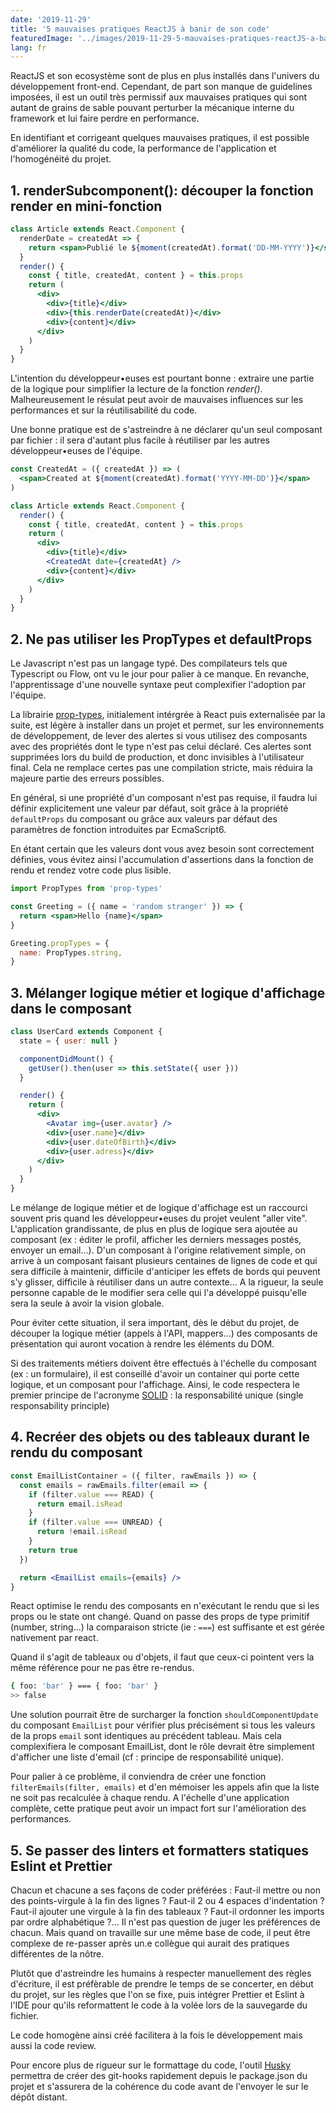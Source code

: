 ```yaml
---
date: '2019-11-29'
title: '5 mauvaises pratiques ReactJS à banir de son code'
featuredImage: '../images/2019-11-29-5-mauvaises-pratiques-reactJS-a-banir-de-son-code/darkpattern.jpg'
lang: fr
---
```


ReactJS et son ecosystème sont de plus en plus installés dans l'univers du développement front-end. Cependant, de part son manque de guidelines imposées, il est un outil très permissif aux mauvaises pratiques qui sont autant de grains de sable pouvant perturber la mécanique interne du framework et lui faire perdre en performance.

En identifiant et corrigeant quelques mauvaises pratiques, il est possible d'améliorer la qualité du code, la performance de l'application et l'homogénéité du projet.

## 1. renderSubcomponent(): découper la fonction render en mini-fonction

```jsx
class Article extends React.Component {
  renderDate = createdAt => {
    return <span>Publié le ${moment(createdAt).format('DD-MM-YYYY')}</span>
  }
  render() {
    const { title, createdAt, content } = this.props
    return (
      <div>
        <div>{title}</div>
        <div>{this.renderDate(createdAt)}</div>
        <div>{content}</div>
      </div>
    )
  }
}
```

L'intention du développeur•euses est pourtant bonne : extraire une partie de la logique pour simplifier la lecture de la fonction _render()_. Malheureusement le résulat peut avoir de mauvaises influences sur les performances et sur la réutilisabilité du code.

Une bonne pratique est de s'astreindre à ne déclarer qu'un seul composant par fichier : il sera d'autant plus facile à réutiliser par les autres développeur•euses de l'équipe.

```jsx
const CreatedAt = ({ createdAt }) => (
  <span>Created at ${moment(createdAt).format('YYYY-MM-DD')}</span>
)

class Article extends React.Component {
  render() {
    const { title, createdAt, content } = this.props
    return (
      <div>
        <div>{title}</div>
        <CreatedAt date={createdAt} />
        <div>{content}</div>
      </div>
    )
  }
}
```

## 2. Ne pas utiliser les PropTypes et defaultProps

Le Javascript n'est pas un langage typé. Des compilateurs tels que Typescript ou Flow, ont vu le jour pour palier à ce manque. En revanche, l'apprentissage d'une nouvelle syntaxe peut complexifier l'adoption par l'équipe.

La librairie [prop-types](https://fr.reactjs.org/docs/typechecking-with-proptypes.html), initialement intérgrée à React puis externalisée par la suite, est légère à installer dans un projet et permet, sur les environnements de développement, de lever des alertes si vous utilisez des composants avec des propriétés dont le type n'est pas celui déclaré. Ces alertes sont supprimées lors du build de production, et donc invisibles à l'utilisateur final. Cela ne remplace certes pas une compilation stricte, mais réduira la majeure partie des erreurs possibles.

En général, si une propriété d'un composant n'est pas requise, il faudra lui définir explicitement une valeur par défaut, soit grâce à la propriété `defaultProps` du composant ou grâce aux valeurs par défaut des paramètres de fonction introduites par EcmaScript6.

En étant certain que les valeurs dont vous avez besoin sont correctement définies, vous évitez ainsi l'accumulation d'assertions dans la fonction de rendu et rendez votre code plus lisible.

```jsx
import PropTypes from 'prop-types'

const Greeting = ({ name = 'random stranger' }) => {
  return <span>Hello {name}</span>
}

Greeting.propTypes = {
  name: PropTypes.string,
}
```

## 3. Mélanger logique métier et logique d'affichage dans le composant

```jsx
class UserCard extends Component {
  state = { user: null }

  componentDidMount() {
    getUser().then(user => this.setState({ user }))
  }

  render() {
    return (
      <div>
        <Avatar img={user.avatar} />
        <div>{user.name}</div>
        <div>{user.dateOfBirth}</div>
        <div>{user.adress}</div>
      </div>
    )
  }
}
```

Le mélange de logique métier et de logique d'affichage est un raccourci souvent pris quand les développeur•euses du projet veulent "aller vite". L'application grandissante, de plus en plus de logique sera ajoutée au composant (ex : éditer le profil, afficher les derniers messages postés, envoyer un email...). D'un composant à l'origine relativement simple, on arrive à un composant faisant plusieurs centaines de lignes de code et qui sera difficile à maintenir, difficile d'anticiper les effets de bords qui peuvent s'y glisser, difficile à réutiliser dans un autre contexte... A la rigueur, la seule personne capable de le modifier sera celle qui l'a développé puisqu'elle sera la seule à avoir la vision globale.

Pour éviter cette situation, il sera important, dès le début du projet, de découper la logique métier (appels à l'API, mappers...) des composants de présentation qui auront vocation à rendre les éléments du DOM.

Si des traitements métiers doivent être effectués à l'échelle du composant (ex : un formulaire), il est conseillé d'avoir un container qui porte cette logique, et un composant pour l'affichage. Ainsi, le code respectera le premier principe de l'acronyme [SOLID](<https://fr.wikipedia.org/wiki/SOLID_(informatique)>) : la responsabilité unique (single responsability principle)

## 4. Recréer des objets ou des tableaux durant le rendu du composant

```jsx
const EmailListContainer = ({ filter, rawEmails }) => {
  const emails = rawEmails.filter(email => {
    if (filter.value === READ) {
      return email.isRead
    }
    if (filter.value === UNREAD) {
      return !email.isRead
    }
    return true
  })

  return <EmailList emails={emails} />
}
```

React optimise le rendu des composants en n'exécutant le rendu que si les props ou le state ont changé. Quand on passe des props de type primitif (number, string...) la comparaison stricte (ie : `===`) est suffisante et est gérée nativement par react.

Quand il s'agit de tableaux ou d'objets, il faut que ceux-ci pointent vers la même référence pour ne pas être re-rendus.

```bash
{ foo: 'bar' } === { foo: 'bar' }
>> false
```

Une solution pourrait être de surcharger la fonction `shouldComponentUpdate` du composant `EmailList` pour vérifier plus précisément si tous les valeurs de la props `email` sont identiques au précédent tableau. Mais cela complexifiera le composant EmailList, dont le rôle devrait être simplement d'afficher une liste d'email (cf : principe de responsabilité unique).

Pour palier à ce problème, il conviendra de créer une fonction `filterEmails(filter, emails)` et d'en mémoiser les appels afin que la liste ne soit pas recalculée à chaque rendu. A l'échelle d'une application complète, cette pratique peut avoir un impact fort sur l'amélioration des performances.

## 5. Se passer des linters et formatters statiques Eslint et Prettier

Chacun et chacune a ses façons de coder préférées : Faut-il mettre ou non des points-virgule à la fin des lignes ? Faut-il 2 ou 4 espaces d'indentation ? Faut-il ajouter une virgule à la fin des tableaux ? Faut-il ordonner les imports par ordre alphabétique ?... Il n'est pas question de juger les préférences de chacun. Mais quand on travaille sur une même base de code, il peut être complexe de re-passer après un.e collègue qui aurait des pratiques différentes de la nôtre.

Plutôt que d'astreindre les humains à respecter manuellement des règles d'écriture, il est préfèrable de prendre le temps de se concerter, en début du projet, sur les règles que l'on se fixe, puis intégrer Prettier et Eslint à l'IDE pour qu'ils reformattent le code à la volée lors de la sauvegarde du fichier.

Le code homogène ainsi créé facilitera à la fois le développement mais aussi la code review.

Pour encore plus de rigueur sur le formattage du code, l'outil [Husky](https://github.com/typicode/husky) permettra de créer des git-hooks rapidement depuis le package.json du projet et s'assurera de la cohérence du code avant de l'envoyer le sur le dépôt distant.
